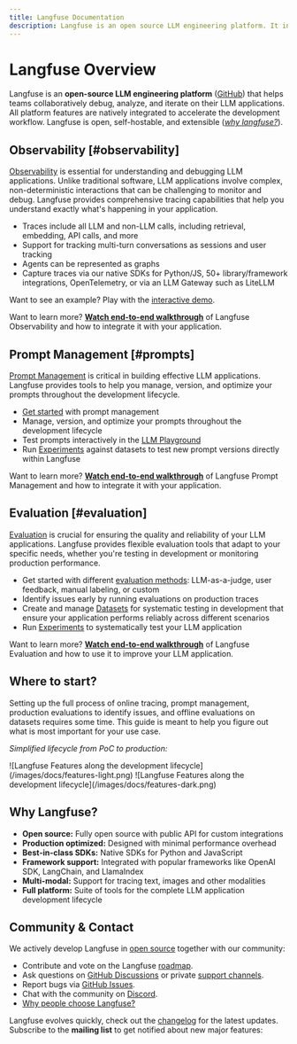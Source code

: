 ```yaml
---
title: Langfuse Documentation
description: Langfuse is an open source LLM engineering platform. It includes observability, analytics, and experimentation features.
---
```


# Langfuse Overview

Langfuse is an **open-source LLM engineering platform** ([GitHub](https://github.com/langfuse/langfuse)) that helps teams collaboratively debug, analyze, and iterate on their LLM applications. All platform features are natively integrated to accelerate the development workflow. Langfuse is open, self-hostable, and extensible ([_why langfuse?_](/why)).


<FeatureOverview />

## Observability [#observability]

[Observability](/docs/observability/overview) is essential for understanding and debugging LLM applications. Unlike traditional software, LLM applications involve complex, non-deterministic interactions that can be challenging to monitor and debug. Langfuse provides comprehensive tracing capabilities that help you understand exactly what's happening in your application.

- Traces include all LLM and non-LLM calls, including retrieval, embedding, API calls, and more
- Support for tracking multi-turn conversations as sessions and user tracking
- Agents can be represented as graphs
- Capture traces via our native SDKs for Python/JS, 50+ library/framework integrations, OpenTelemetry, or via an LLM Gateway such as LiteLLM

Want to see an example? Play with the [interactive demo](/docs/demo).

<Callout type="info" emoji="🎥">

Want to learn more? [**Watch end-to-end walkthrough**](/watch-demo) of Langfuse Observability and how to integrate it with your application.

</Callout>


<div className="h-6" />
<TracingOverview />

## Prompt Management [#prompts]

[Prompt Management](/docs/prompt-management/overview) is critical in building effective LLM applications. Langfuse provides tools to help you manage, version, and optimize your prompts throughout the development lifecycle.

- [Get started](/docs/prompt-management/get-started) with prompt management
- Manage, version, and optimize your prompts throughout the development lifecycle
- Test prompts interactively in the [LLM Playground](/docs/prompt-management/features/playground)
- Run [Experiments](/docs/evaluation/features/prompt-experiments) against datasets to test new prompt versions directly within Langfuse

<Callout type="info" emoji="🎥">

Want to learn more? [**Watch end-to-end walkthrough**](/watch-demo?tab=prompt) of Langfuse Prompt Management and how to integrate it with your application.

</Callout>


<div className="h-6" />
<PromptOverview />

## Evaluation [#evaluation]

[Evaluation](/docs/evaluation/overview) is crucial for ensuring the quality and reliability of your LLM applications. Langfuse provides flexible evaluation tools that adapt to your specific needs, whether you're testing in development or monitoring production performance.

- Get started with different [evaluation methods](/docs/evaluation/overview): LLM-as-a-judge, user feedback, manual labeling, or custom
- Identify issues early by running evaluations on production traces
- Create and manage [Datasets](/docs/evaluation/features/datasets) for systematic testing in development that ensure your application performs reliably across different scenarios
- Run [Experiments](/docs/evaluation/experiments/overview) to systematically test your LLM application

<Callout type="info" emoji="🎥">

Want to learn more? [**Watch end-to-end walkthrough**](/watch-demo?tab=evaluation) of Langfuse Evaluation and how to use it to improve your LLM application.

</Callout>


<div className="h-6" />
<EvaluationOverview />

## Where to start?

Setting up the full process of online tracing, prompt management, production evaluations to identify issues, and offline evaluations on datasets requires some time. This guide is meant to help you figure out what is most important for your use case.

_Simplified lifecycle from PoC to production:_

<Frame
  transparent
  fullWidth
  className="mt-2 pt-4 rounded ring-primary/20 ring-1 dark:hidden"
>
  ![Langfuse Features along the development
  lifecycle](/images/docs/features-light.png)
</Frame>
<Frame
  transparent
  fullWidth
  className="mt-2 pt-4 rounded ring-primary/20 ring-1 hidden dark:block"
>
  ![Langfuse Features along the development
  lifecycle](/images/docs/features-dark.png)
</Frame>

## Why Langfuse?

- **Open source:** Fully open source with public API for custom integrations
- **Production optimized:** Designed with minimal performance overhead
- **Best-in-class SDKs:** Native SDKs for Python and JavaScript
- **Framework support:** Integrated with popular frameworks like OpenAI SDK, LangChain, and LlamaIndex
- **Multi-modal:** Support for tracing text, images and other modalities
- **Full platform:** Suite of tools for the complete LLM application development lifecycle

## Community & Contact

We actively develop Langfuse in [open source](/open-source) together with our community:

- Contribute and vote on the Langfuse [roadmap](/docs/roadmap).
- Ask questions on [GitHub Discussions](/gh-support) or private [support channels](/support).
- Report bugs via [GitHub Issues](/issue).
- Chat with the community on [Discord](/discord).
- [Why people choose Langfuse?](/why)

Langfuse evolves quickly, check out the [changelog](/changelog) for the latest updates. Subscribe to the **mailing list** to get notified about new major features:


<ProductUpdateSignup source="langfuse.com/docs" className="mt-4" />
